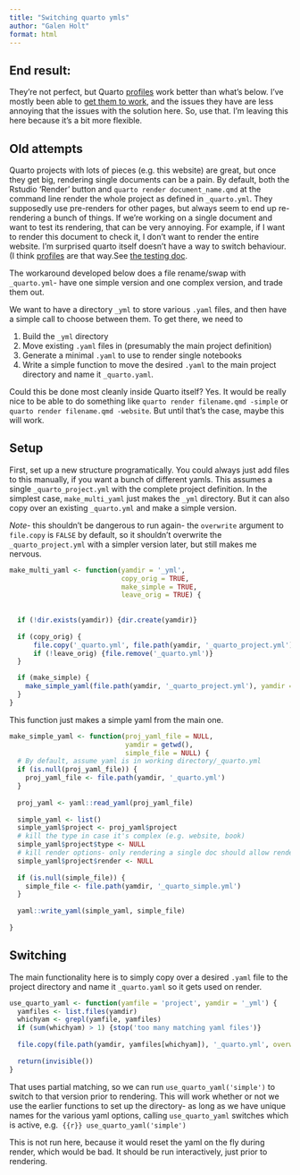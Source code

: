 ```yaml
---
title: "Switching quarto ymls"
author: "Galen Holt"
format: html
---
```


## End result:

They're not perfect, but Quarto [profiles](https://quarto.org/docs/projects/profiles.html) work better than what's below. I've mostly been able to [get them to work](quarto_profiles.qmd), and the issues they have are less annoying that the issues with the solution here. So, use that. I'm leaving this here because it's a bit more flexible.

## Old attempts

Quarto projects with lots of pieces (e.g. this website) are great, but once they get big, rendering single documents can be a pain. By default, both the Rstudio 'Render' button and `quarto render document_name.qmd` at the command line render the whole project as defined in `_quarto.yml`. They supposedly use pre-renders for other pages, but always seem to end up re-rendering a bunch of things. If we're working on a single document and want to test its rendering, that can be very annoying. For example, if I want to render this document to check it, I don't want to render the entire website. I'm surprised quarto itself doesn't have a way to switch behaviour. (I think [profiles](https://quarto.org/docs/projects/profiles.html) are that way.See [the testing doc](quarto_profiles.qmd).

The workaround developed below does a file rename/swap with `_quarto.yml`- have one simple version and one complex version, and trade them out.

We want to have a directory `_yml` to store various `.yaml` files, and then have a simple call to choose between them. To get there, we need to

1.  Build the `_yml` directory
2.  Move existing `.yaml` files in (presumably the main project definition)
3.  Generate a minimal `.yaml` to use to render single notebooks
4.  Write a simple function to move the desired `.yaml` to the main project directory and name it `_quarto.yaml`.

Could this be done most cleanly inside Quarto itself? Yes. It would be really nice to be able to do something like `quarto render filename.qmd -simple` or `quarto render filename.qmd -website`. But until that's the case, maybe this will work.

## Setup

First, set up a new structure programatically. You could always just add files to this manually, if you want a bunch of different yamls. This assumes a single `_quarto_project.yml` with the complete project definition. In the simplest case, `make_multi_yaml` just makes the `_yml` directory. But it can also copy over an existing `_quarto.yml` and make a simple version.

*Note*- this shouldn't be dangerous to run again- the `overwrite` argument to `file.copy` is `FALSE` by default, so it shouldn't overwrite the `_quarto_project.yml` with a simpler version later, but still makes me nervous.

```r
make_multi_yaml <- function(yamdir = '_yml', 
                            copy_orig = TRUE, 
                            make_simple = TRUE,
                            leave_orig = TRUE) {
  
  
  if (!dir.exists(yamdir)) {dir.create(yamdir)}
  
  if (copy_orig) {
      file.copy('_quarto.yml', file.path(yamdir, '_quarto_project.yml'))
      if (!leave_orig) {file.remove('_quarto.yml')}
  }

  if (make_simple) {
    make_simple_yaml(file.path(yamdir, '_quarto_project.yml'), yamdir = yamdir)
  }
}
```

This function just makes a simple yaml from the main one.

```r
make_simple_yaml <- function(proj_yaml_file = NULL,
                             yamdir = getwd(), 
                             simple_file = NULL) {
  # By default, assume yaml is in working directory/_quarto.yml
  if (is.null(proj_yaml_file)) {
    proj_yaml_file <- file.path(yamdir, '_quarto.yml')
  }
  
  proj_yaml <- yaml::read_yaml(proj_yaml_file)
  
  simple_yaml <- list() 
  simple_yaml$project <- proj_yaml$project
  # kill the type in case it's complex (e.g. website, book)
  simple_yaml$project$type <- NULL
  # kill render options- only rendering a single doc should allow rendering that doc and no others
  simple_yaml$project$render <- NULL
  
  if (is.null(simple_file)) {
    simple_file <- file.path(yamdir, '_quarto_simple.yml')
  }
  
  yaml::write_yaml(simple_yaml, simple_file)
  
}
```

## Switching

The main functionality here is to simply copy over a desired `.yaml` file to the project directory and name it `_quarto.yaml` so it gets used on render.

```r
use_quarto_yaml <- function(yamfile = 'project', yamdir = '_yml') {
  yamfiles <- list.files(yamdir)
  whichyam <- grepl(yamfile, yamfiles)
  if (sum(whichyam) > 1) {stop('too many matching yaml files')}
 
  file.copy(file.path(yamdir, yamfiles[whichyam]), '_quarto.yml', overwrite = TRUE)
  
  return(invisible())
}
```

That uses partial matching, so we can run `use_quarto_yaml('simple')` to switch to that version prior to rendering. This will work whether or not we use the earlier functions to set up the directory- as long as we have unique names for the various yaml options, calling `use_quarto_yaml` switches which is active, e.g. 
```{{r}}
use_quarto_yaml('simple')
```

This is not run here, because it would reset the yaml on the fly during render, which would be bad.
It should be run interactively, just prior to rendering.

